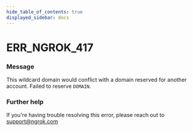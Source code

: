 ```yaml
---
hide_table_of_contents: true
displayed_sidebar: docs
---
```



# ERR_NGROK_417

### Message
This wildcard domain would conflict with a domain reserved for another account. Failed to reserve `DOMAIN`.

<ErrorDetails error='err_ngrok_417' />


### Further help
If you're having trouble resolving this error, please reach out to [support@ngrok.com](mailto:support@ngrok.com?subject=Help%20with%20ERR_NGROK_417)

